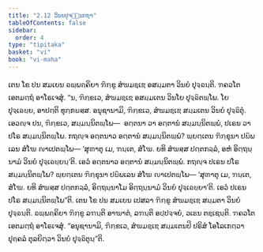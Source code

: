 ```yaml
---
title: "2.12 ວິນຍປຸຈ຺ຉນກຖາ"
tableOfContents: false
sidebar:
  order: 4
type: "tipitaka"
basket: "vi"
book: "vi-maha"
---
```



<DynamicBreadcrumb />

<Division number="151" book="vi-maha">

<Paragraph number="629" book="vi-maha">
ເຕນ ໂຂ ປນ ສມເຍນ ຉພ຺ພຄ຺ຄິຍາ ຠິກ຺ຂູ ສໍຆມຊ຺ເຌ ອສມ຺ມຕາ ວິນຍໍ ປຸຈ຺ຉນ຺ຕິ. ຠຄວໂຕ ເອຕມຕ຺ຖໍ ອາໂຣເຈສຸໍ. “ນ, ຠິກ຺ຂເວ, ສໍຆມຊ຺ເຌ ອສມ຺ມເຕນ ວິນໂຍ ປຸຈ຺ຉິຕພ຺ໂພ. ໂຍ ປຸຈ຺ເຉຍ຺ຍ, ອາປຕ຺ຕິ ທຸກ຺ກຏສ຺ສ. ອນຸຊານາມິ, ຠິກ຺ຂເວ, ສໍຆມຊ຺ເຌ ສມ຺ມເຕນ ວິນຍໍ ປຸຈ຺ຉິຕຸໍ. ເອວຎ຺ຈ ປນ, ຠິກ຺ຂເວ, ສມ຺ມນ຺ນິຕພ຺ໂພ—  ອຕ຺ຕນາ ວາ ອຕ຺ຕານໍ ສມ຺ມນ຺ນິຕພ຺ພໍ, ປເຣນ ວາ ປໂຣ ສມ຺ມນ຺ນິຕພ຺ໂພ. ກຖຎ຺ຈ ອຕ຺ຕນາວ ອຕ຺ຕານໍ ສມ຺ມນ຺ນິຕພ຺ພໍ? ພ຺ຍຕ຺ເຕນ ຠິກ຺ຂຸນາ ປຏິພເລນ ສໍໂຆ ຎາເປຕພ຺ໂພ—
</Paragraph>

<Paragraph number="630" book="vi-maha">
‘ສຸຓາຕຸ ເມ, ຠນ຺ເຕ, ສໍໂຆ. ຍທິ ສໍຆສ຺ສ ປຕ຺ຕກລ຺ລໍ, ອຫໍ ອິຕ຺ຖນ຺ນາມໍ ວິນຍໍ ປຸຈ຺ເຉຍ຺ຍນ຺’ຕິ. ເອວໍ ອຕ຺ຕນາວ ອຕ຺ຕານໍ ສມ຺ມນ຺ນິຕພ຺ພໍ.
</Paragraph>

<Paragraph number="631" book="vi-maha">
ກຖຎ຺ຈ ປເຣນ ປໂຣ ສມ຺ມນ຺ນິຕພ຺ໂພ? ພ຺ຍຕ຺ເຕນ ຠິກ຺ຂຸນາ ປຏິພເລນ ສໍໂຆ ຎາເປຕພ຺ໂພ—
</Paragraph>

<Paragraph number="632" book="vi-maha">
‘ສຸຓາຕຸ ເມ, ຠນ຺ເຕ, ສໍໂຆ. ຍທິ ສໍຆສ຺ສ ປຕ຺ຕກລ຺ລໍ, ອິຕ຺ຖນ຺ນາໂມ ອິຕ຺ຖນ຺ນາມໍ ວິນຍໍ ປຸຈ຺ເຉຍ຺ຍາ’ຕິ. ເອວໍ ປເຣນ ປໂຣ ສມ຺ມນ຺ນິຕພ຺ໂພ”ຕິ.
</Paragraph>

<Paragraph number="633" book="vi-maha">
ເຕນ ໂຂ ປນ ສມເຍນ ເປສລາ ຠິກ຺ຂູ ສໍຆມຊ຺ເຌ ສມ຺ມຕາ ວິນຍໍ ປຸຈ຺ຉນ຺ຕິ. ຉພ຺ພຄ຺ຄິຍາ ຠິກ຺ຂູ ລຠນ຺ຕິ ອາຆາຕໍ, ລຠນ຺ຕິ ອປ຺ປຈ຺ຈຍໍ, ວເຘນ ຕຊ຺ເຊນ຺ຕິ. ຠຄວໂຕ ເອຕມຕ຺ຖໍ ອາໂຣເຈສຸໍ. “ອນຸຊານາມິ, ຠິກ຺ຂເວ, ສໍຆມຊ຺ເຌ ສມ຺ມເຕນປິ ປຣິສໍ ໂອໂລເກຕ຺ວາ ປຸຄ຺ຄລໍ ຕຸລຍິຕ຺ວາ ວິນຍໍ ປຸຈ຺ຉິຕຸນ຺”ຕິ.
</Paragraph>
</Division>